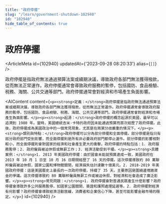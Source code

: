 ```yaml
---
title: "政府停擺"
slug: "/learn/government-shutdown-102940"
id: "102940"
hide_table_of_contents: true
---
```



# 政府停擺

<ArticleMeta id={102940} updatedAt={'2023-09-28 08:20:33'} alias={`[]`} />
<div className='border-solid border-b border-t-0 my-4 border-[var(--ifm-color-gray-300)]' />

政府停擺是指政府無法通過預算法案或續期決議，導致政府各部門無法獲得撥款，從而無法正常運作。政府停擺通常會導致政府服務的暫停，包括國防、食品檢驗、税務、海關、公共交通等部門。政府停擺通常會對經濟和市場產生負面影響。

<AIContent content={`<p><strong>定義：</strong>政府停擺是指政府無法通過預算法案或續期決議，導致政府各部門無法獲得撥款，從而無法正常運作。政府停擺通常會導致政府服務的暫停，包括國防、食品檢驗、税務、海關、公共交通等部門。政府停擺通常會對經濟和市場產生負面影響。</p><p><strong>起源：</strong>政府停擺的概念起源於美國，最早可以追溯到 1980 年。當時，美國總統吉米·卡特的政府因未能通過預算而首次經歷了政府停擺。此後，政府停擺成為美國政治中的一個常見現象，尤其是在兩黨分歧嚴重的情況下。</p><p><strong>類別與特點：</strong>政府停擺可以分為部分停擺和全面停擺。部分停擺是指只有部分政府部門受到影響，而全面停擺則是所有非必要政府部門都停止運作。部分停擺的影響相對較小，而全面停擺則會對國家的經濟和社會產生更大的衝擊。政府停擺的特點包括：1. 政府服務暫停；2. 政府僱員被迫休假或無薪工作；3. 經濟活動受到干擾。</p><p><strong>具體案例：</strong>1. 2013 年美國政府停擺：由於國會未能就預算達成一致，美國政府在 2013 年 10 月 1 日至 10 月 16 日期間經歷了 16 天的停擺。這次停擺導致約 80 萬聯邦僱員被迫休假，國家公園和博物館關閉，經濟損失估計達數十億美元。2. 2018-2019 年美國政府停擺：這是美國曆史上最長的一次政府停擺，持續了 35 天。主要原因是圍繞邊境牆資金的爭議。這次停擺導致約 80 萬聯邦僱員無薪工作或被迫休假，對經濟和社會造成了廣泛影響。</p><p><strong>常見問題：</strong>1. 政府停擺會對普通民眾產生什麼影響？政府停擺會導致許多公共服務暫停，如國家公園關閉、簽證和護照處理延遲等。2. 政府停擺對經濟有何影響？政府停擺會導致經濟活動放緩，消費者和企業信心下降，甚至可能影響金融市場的穩定。</p>`} id={102940} />
